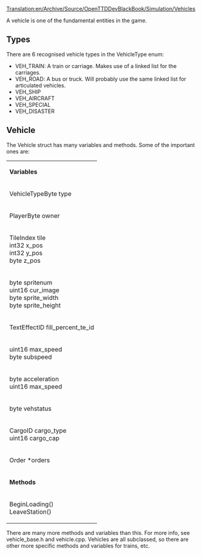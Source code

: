[[Translation:en/Archive/Source/OpenTTDDevBlackBook/Simulation/Vehicles]]
{{en/Development/Navigation}}

A vehicle is one of the fundamental entities in the game.

==Types==
There are 6 recognised vehicle types in the VehicleType enum:
* VEH_TRAIN: A train or carriage. Makes use of a linked list for the carriages.
* VEH_ROAD: A bus or truck. Will probably use the same linked list for articulated vehicles.
* VEH_SHIP
* VEH_AIRCRAFT
* VEH_SPECIAL
* VEH_DISASTER

==Vehicle==
The Vehicle struct has many variables and methods. Some of the important ones are:
{|
| colspan=2 | '''Variables'''
|-
| VehicleTypeByte type
| The vehicle type
|-
| PlayerByte owner
| owner of the vehicle
|-
| TileIndex tile<br>int32 x_pos<br>int32 y_pos<br>byte z_pos
| Its current location
|-
| byte spritenum<br>uint16 cur_image<br>byte sprite_width<br>byte sprite_height
| Sprite infomation
|-
| TextEffectID fill_percent_te_id
| a text-effect id to a loading indicator object
|-
| uint16 max_speed<br>byte subspeed
| Speed of the train
|-
| byte acceleration<br>uint16 max_speed
| Acceleration and max speed
|-
| byte vehstatus
| Status
|-
| CargoID cargo_type<br>uint16 cargo_cap
| Type and amount of cargo
|-
| Order *orders
| Linked list of orders
|-
| colspan=2 | '''Methods'''
|-
| BeginLoading()<br>LeaveStation()
| Entering and leaving a station
|}
There are many more methods and variables than this. For more info, see vehicle_base.h and vehicle.cpp. Vehicles are all subclassed, so there are other more specific methods and variables for trains, etc.